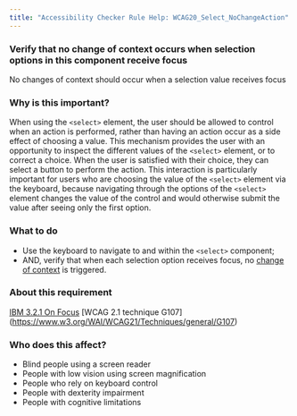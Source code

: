 ```yaml
---
title: "Accessibility Checker Rule Help: WCAG20_Select_NoChangeAction"
---
```


<div className="toolHelp">
<Row>
<Column colLg={16} colMd={8} colSm={4} className="toolHead">

### Verify that no change of context occurs when selection options in this component receive focus

<div id="locLevel"></div>

No changes of context should occur when a selection value receives focus

</Column>
</Row>
<Row>
<Column colLg={11} colMd={5} colSm={4} className="toolMain">

### Why is this important?

When using the `<select>` element, the user should be allowed to control when an action is performed, rather than having an action occur as a side effect of choosing a value. This mechanism provides the user with an opportunity to inspect the different values of the `<select>` element, or to correct a choice. When the user is satisfied with their choice, they can select a button to perform the action. This interaction is particularly important for users who are choosing the value of the `<select>` element via the keyboard, because navigating through the options of the `<select>` element changes the value of the control and would otherwise submit the value after seeing only the first option.

<div id="locSnippet"></div>

### What to do

 * Use the keyboard to navigate to and within the `<select>` component;
 * AND, verify that when each selection option receives focus, no [change of context](https://www.w3.org/WAI/WCAG21/Understanding/on-focus.html#dfn-changes-of-context) is triggered.

</Column>
<Column colLg={5} colMd={3} colSm={4} className="toolLeft">

### About this requirement

[IBM 3.2.1 On Focus](http://www.ibm.com/able/guidelines/ci162/on_focus.html)
[WCAG 2.1 technique G107] (https://www.w3.org/WAI/WCAG21/Techniques/general/G107)

### Who does this affect?

 * Blind people using a screen reader
 * People with low vision using screen magnification
 * People who rely on keyboard control
 * People with dexterity impairment
 * People with cognitive limitations

</Column>
</Row>
</div>

